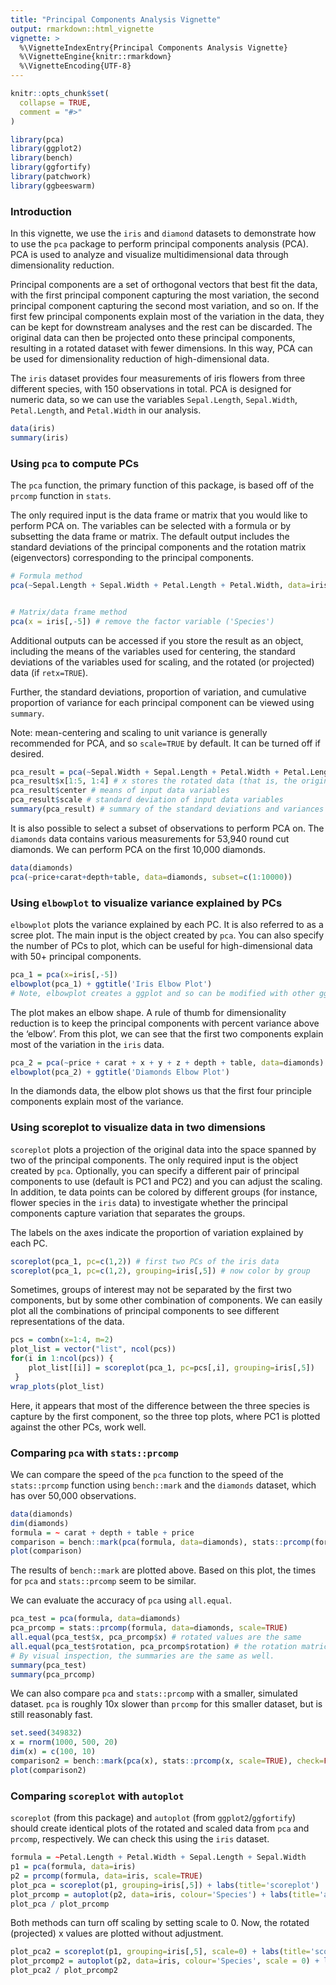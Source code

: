 ```yaml
---
title: "Principal Components Analysis Vignette"
output: rmarkdown::html_vignette
vignette: >
  %\VignetteIndexEntry{Principal Components Analysis Vignette}
  %\VignetteEngine{knitr::rmarkdown}
  %\VignetteEncoding{UTF-8}
---
```


```r
knitr::opts_chunk$set(
  collapse = TRUE,
  comment = "#>"
)
```

```r
library(pca)
library(ggplot2)
library(bench)
library(ggfortify)
library(patchwork)
library(ggbeeswarm)
```

### Introduction

In this vignette, we use the `iris` and `diamond` datasets to demonstrate how to use the `pca` package to perform principal components analysis (PCA). PCA is used to analyze and visualize multidimensional data through dimensionality reduction. 

Principal components are a set of orthogonal vectors that best fit the data, with the first principal component capturing the most variation, the second principal component capturing the second most variation, and so on. If the first few principal components explain most of the variation in the data, they can be kept for downstream analyses and the rest can be discarded. The original data can then be projected onto these principal components, resulting in a rotated dataset with fewer dimensions. In this way, PCA can be used for dimensionality reduction of high-dimensional data. 

The `iris` dataset provides four measurements of iris flowers from three different species, with 150 observations in total. PCA is designed for numeric data, so we can use the variables `Sepal.Length`, `Sepal.Width`, `Petal.Length`, and `Petal.Width` in our analysis.

```r
data(iris)
summary(iris)
```

### Using `pca` to compute PCs

The `pca` function, the primary function of this package, is based off of the `prcomp` function in `stats`. 

The only required input is the data frame or matrix that you would like to perform PCA on. The variables can be selected with a formula or by subsetting the data frame or matrix. The default output includes the standard deviations of the principal components and the rotation matrix (eigenvectors) corresponding to the principal components. 

```r
# Formula method
pca(~Sepal.Length + Sepal.Width + Petal.Length + Petal.Width, data=iris)


# Matrix/data frame method
pca(x = iris[,-5]) # remove the factor variable ('Species')
```

Additional outputs can be accessed if you store the result as an object, including the means of the variables used for centering, the standard deviations of the variables used for scaling, and the rotated (or projected) data (if `retx=TRUE`). 

Further, the standard deviations, proportion of variation, and cumulative proportion of variance for each principal component can be viewed using `summary`. 

Note: mean-centering and scaling to unit variance is generally recommended for PCA, and so `scale=TRUE` by default. It can be turned off if desired.

```r
pca_result = pca(~Sepal.Width + Sepal.Length + Petal.Width + Petal.Length, data=iris, retx = TRUE)
pca_result$x[1:5, 1:4] # x stores the rotated data (that is, the original data multiplied by rotation matrix)
pca_result$center # means of input data variables
pca_result$scale # standard deviation of input data variables
summary(pca_result) # summary of the standard deviations and variances of the principal components
```

It is also possible to select a subset of observations to perform PCA on. The `diamonds` data contains various measurements for 53,940 round cut diamonds. We can perform PCA on the first 10,000 diamonds.

```r
data(diamonds)
pca(~price+carat+depth+table, data=diamonds, subset=c(1:10000))
```

### Using `elbowplot` to visualize variance explained by PCs

`elbowplot` plots the variance explained by each PC. It is also referred to as a scree plot. The main input is the object created by `pca`. You can also specify the number of PCs to plot, which can be useful for high-dimensional data with 50+ principal components.

```r
pca_1 = pca(x=iris[,-5])
elbowplot(pca_1) + ggtitle('Iris Elbow Plot') 
# Note, elbowplot creates a ggplot and so can be modified with other ggplot functions
```
The plot makes an elbow shape. A rule of thumb for dimensionality reduction is to keep the principal components with percent variance above the 'elbow'. From this plot, we can see that the first two components explain most of the variation in the `iris` data. 

```r
pca_2 = pca(~price + carat + x + y + z + depth + table, data=diamonds)
elbowplot(pca_2) + ggtitle('Diamonds Elbow Plot')
```

In the diamonds data, the elbow plot shows us that the first four principle components explain most of the variance.

### Using scoreplot to visualize data in two dimensions

`scoreplot` plots a projection of the original data into the space spanned by two of the principal components. The only required input is the object created by `pca`. Optionally, you can specify a different pair of principal components to use (default is PC1 and PC2) and you can adjust the scaling. In addition, te data points can be colored by different groups (for instance, flower species in the `iris` data) to investigate whether the principal components capture variation that separates the groups.

The labels on the axes indicate the proportion of variation explained by each PC.

```r
scoreplot(pca_1, pc=c(1,2)) # first two PCs of the iris data
scoreplot(pca_1, pc=c(1,2), grouping=iris[,5]) # now color by group
```

Sometimes, groups of interest may not be separated by the first two components, but by some other combination of components. We can easily plot all the combinations of principal components to see different representations of the data.

```r
pcs = combn(x=1:4, m=2)
plot_list = vector("list", ncol(pcs))
for(i in 1:ncol(pcs)) {
    plot_list[[i]] = scoreplot(pca_1, pc=pcs[,i], grouping=iris[,5])
 }
wrap_plots(plot_list)
```

Here, it appears that most of the difference between the three species is capture by the first component, so the three top plots, where PC1 is plotted against the other PCs, work well.


### Comparing `pca` with `stats::prcomp`

We can compare the speed of the `pca` function to the speed of the `stats::prcomp` function using `bench::mark` and the `diamonds` dataset, which has over 50,000 observations.

```r
data(diamonds)
dim(diamonds)
formula = ~ carat + depth + table + price
comparison = bench::mark(pca(formula, data=diamonds), stats::prcomp(formula, data=diamonds, scale=TRUE), check=FALSE)
plot(comparison) 
```

The results of `bench::mark` are plotted above. Based on this plot, the times for `pca` and `stats::prcomp` seem to be similar. 


We can evaluate the accuracy of `pca` using `all.equal`.

```r
pca_test = pca(formula, data=diamonds)
pca_prcomp = stats::prcomp(formula, data=diamonds, scale=TRUE)
all.equal(pca_test$x, pca_prcomp$x) # rotated values are the same
all.equal(pca_test$rotation, pca_prcomp$rotation) # the rotation matrices are the same
# By visual inspection, the summaries are the same as well.
summary(pca_test)
summary(pca_prcomp)

```

We can also compare `pca` and `stats::prcomp` with a smaller, simulated dataset. `pca` is roughly 10x slower than `prcomp` for this smaller dataset, but is still reasonably fast. 

```r
set.seed(349832)
x = rnorm(1000, 500, 20)
dim(x) = c(100, 10)
comparison2 = bench::mark(pca(x), stats::prcomp(x, scale=TRUE), check=FALSE)
plot(comparison2)
```

### Comparing `scoreplot` with `autoplot`

`scoreplot` (from this package) and `autoplot` (from `ggplot2`/`ggfortify`) should create identical plots of the rotated and scaled data from `pca` and `prcomp`, respectively. We can check this using the `iris` dataset.

```r
formula = ~Petal.Length + Petal.Width + Sepal.Length + Sepal.Width
p1 = pca(formula, data=iris)
p2 = prcomp(formula, data=iris, scale=TRUE)
plot_pca = scoreplot(p1, grouping=iris[,5]) + labs(title='scoreplot')
plot_prcomp = autoplot(p2, data=iris, colour='Species') + labs(title='autoplot')
plot_pca / plot_prcomp
```

Both methods can turn off scaling by setting scale to 0. Now, the rotated (projected) x values are plotted without adjustment.

```r
plot_pca2 = scoreplot(p1, grouping=iris[,5], scale=0) + labs(title='scoreplot, scale = 0')
plot_prcomp2 = autoplot(p2, data=iris, colour='Species', scale = 0) + labs(title='autoplot, scale = 0')
plot_pca2 / plot_prcomp2
```
